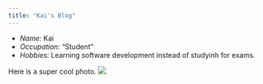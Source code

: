 ```yaml
---
title: "Kai's Blog"
---
```


- _Name:_ Kai
- _Occupation:_ "Student"
- _Hobbies:_ Learning software development instead of studyinh for exams.

Here is a super cool photo.
![](kai.jpg)
